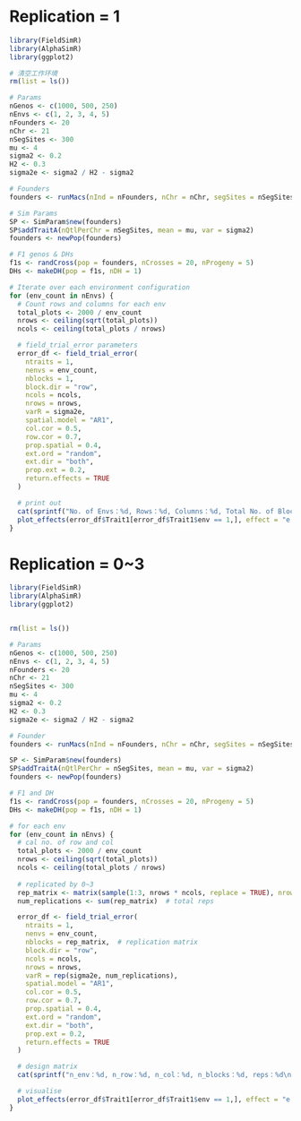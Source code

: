 # Replication = 1
```r
library(FieldSimR)
library(AlphaSimR)
library(ggplot2)

# 清空工作环境
rm(list = ls())

# Params
nGenos <- c(1000, 500, 250)   
nEnvs <- c(1, 2, 3, 4, 5)     
nFounders <- 20                
nChr <- 21                     
nSegSites <- 300               
mu <- 4                       
sigma2 <- 0.2               
H2 <- 0.3                     
sigma2e <- sigma2 / H2 - sigma2 

# Founders
founders <- runMacs(nInd = nFounders, nChr = nChr, segSites = nSegSites, inbred = TRUE, species = "WHEAT", nThreads = 2)

# Sim Params
SP <- SimParam$new(founders)
SP$addTraitA(nQtlPerChr = nSegSites, mean = mu, var = sigma2)
founders <- newPop(founders)

# F1 genos & DHs
f1s <- randCross(pop = founders, nCrosses = 20, nProgeny = 5)
DHs <- makeDH(pop = f1s, nDH = 1)

# Iterate over each environment configuration
for (env_count in nEnvs) {
  # Count rows and columns for each env
  total_plots <- 2000 / env_count
  nrows <- ceiling(sqrt(total_plots))
  ncols <- ceiling(total_plots / nrows)

  # field_trial_error parameters
  error_df <- field_trial_error(
    ntraits = 1,
    nenvs = env_count,
    nblocks = 1,
    block.dir = "row",
    ncols = ncols,
    nrows = nrows,
    varR = sigma2e,
    spatial.model = "AR1",
    col.cor = 0.5,
    row.cor = 0.7,
    prop.spatial = 0.4,
    ext.ord = "random",
    ext.dir = "both",
    prop.ext = 0.2,
    return.effects = TRUE
  )

  # print out
  cat(sprintf("No. of Envs：%d, Rows：%d, Columns：%d, Total No. of Blocks：%d\n", env_count, nrows, ncols, nrows * ncols))
  plot_effects(error_df$Trait1[error_df$Trait1$env == 1,], effect = "e.spat")
} 


```

# Replication = 0~3
```r
library(FieldSimR)
library(AlphaSimR)
library(ggplot2)


rm(list = ls())

# Params
nGenos <- c(1000, 500, 250)
nEnvs <- c(1, 2, 3, 4, 5)      
nFounders <- 20                
nChr <- 21                     
nSegSites <- 300              
mu <- 4                        
sigma2 <- 0.2                 
H2 <- 0.3                     
sigma2e <- sigma2 / H2 - sigma2

# Founder
founders <- runMacs(nInd = nFounders, nChr = nChr, segSites = nSegSites, inbred = TRUE, species = "WHEAT", nThreads = 2)

SP <- SimParam$new(founders)
SP$addTraitA(nQtlPerChr = nSegSites, mean = mu, var = sigma2)
founders <- newPop(founders)

# F1 and DH
f1s <- randCross(pop = founders, nCrosses = 20, nProgeny = 5)
DHs <- makeDH(pop = f1s, nDH = 1)

# for each env
for (env_count in nEnvs) {
  # cal no. of row and col
  total_plots <- 2000 / env_count
  nrows <- ceiling(sqrt(total_plots))
  ncols <- ceiling(total_plots / nrows)
  
  # replicated by 0~3
  rep_matrix <- matrix(sample(1:3, nrows * ncols, replace = TRUE), nrow = nrows, ncol = ncols)
  num_replications <- sum(rep_matrix)  # total reps

  error_df <- field_trial_error(
    ntraits = 1,
    nenvs = env_count,
    nblocks = rep_matrix,  # replication matrix
    block.dir = "row",
    ncols = ncols,
    nrows = nrows,
    varR = rep(sigma2e, num_replications),
    spatial.model = "AR1",
    col.cor = 0.5,
    row.cor = 0.7,
    prop.spatial = 0.4,
    ext.ord = "random",
    ext.dir = "both",
    prop.ext = 0.2,
    return.effects = TRUE
  )

  # design matrix
  cat(sprintf("n_env：%d, n_row：%d, n_col：%d, n_blocks：%d, reps：%d\n", env_count, nrows, ncols, nrows * ncols, num_replications))

  # visualise
  plot_effects(error_df$Trait1[error_df$Trait1$env == 1,], effect = "e.spat")
}

```

